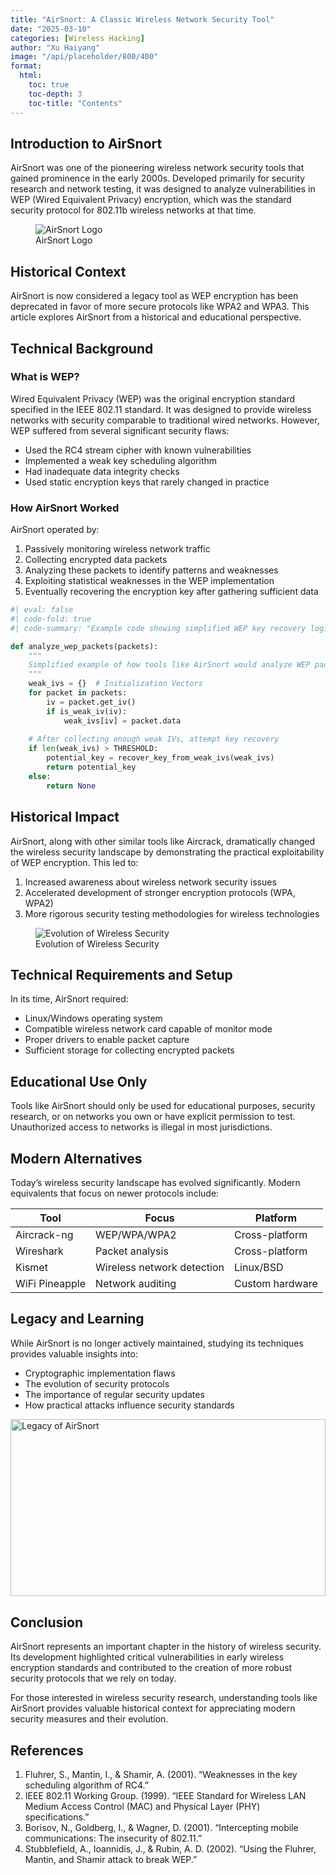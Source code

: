 ```yaml
---
title: "AirSnort: A Classic Wireless Network Security Tool"
date: "2025-03-10"
categories: [Wireless Hacking]
author: "Xu Haiyang"
image: "/api/placeholder/800/400"
format:
  html:
    toc: true
    toc-depth: 3
    toc-title: "Contents"
---
```


## Introduction to AirSnort

AirSnort was one of the pioneering wireless network security tools that gained prominence in the early 2000s. Developed primarily for security research and network testing, it was designed to analyze vulnerabilities in WEP (Wired Equivalent Privacy) encryption, which was the standard security protocol for 802.11b wireless networks at that time.

![AirSnort Logo](/api/placeholder/400/200)

::: {.callout-note}
## Historical Context
AirSnort is now considered a legacy tool as WEP encryption has been deprecated in favor of more secure protocols like WPA2 and WPA3. This article explores AirSnort from a historical and educational perspective.
:::

## Technical Background

### What is WEP?

Wired Equivalent Privacy (WEP) was the original encryption standard specified in the IEEE 802.11 standard. It was designed to provide wireless networks with security comparable to traditional wired networks. However, WEP suffered from several significant security flaws:

- Used the RC4 stream cipher with known vulnerabilities
- Implemented a weak key scheduling algorithm
- Had inadequate data integrity checks
- Used static encryption keys that rarely changed in practice

### How AirSnort Worked

AirSnort operated by:

1. Passively monitoring wireless network traffic
2. Collecting encrypted data packets
3. Analyzing these packets to identify patterns and weaknesses
4. Exploiting statistical weaknesses in the WEP implementation
5. Eventually recovering the encryption key after gathering sufficient data

```python
#| eval: false
#| code-fold: true
#| code-summary: "Example code showing simplified WEP key recovery logic"

def analyze_wep_packets(packets):
    """
    Simplified example of how tools like AirSnort would analyze WEP packets
    """
    weak_ivs = {}  # Initialization Vectors
    for packet in packets:
        iv = packet.get_iv()
        if is_weak_iv(iv):
            weak_ivs[iv] = packet.data
            
    # After collecting enough weak IVs, attempt key recovery
    if len(weak_ivs) > THRESHOLD:
        potential_key = recover_key_from_weak_ivs(weak_ivs)
        return potential_key
    else:
        return None
```

## Historical Impact

AirSnort, along with other similar tools like Aircrack, dramatically changed the wireless security landscape by demonstrating the practical exploitability of WEP encryption. This led to:

1. Increased awareness about wireless network security issues
2. Accelerated development of stronger encryption protocols (WPA, WPA2)
3. More rigorous security testing methodologies for wireless technologies

![Evolution of Wireless Security](/api/placeholder/600/300)

## Technical Requirements and Setup

In its time, AirSnort required:

- Linux/Windows operating system
- Compatible wireless network card capable of monitor mode
- Proper drivers to enable packet capture
- Sufficient storage for collecting encrypted packets

::: {.callout-warning}
## Educational Use Only
Tools like AirSnort should only be used for educational purposes, security research, or on networks you own or have explicit permission to test. Unauthorized access to networks is illegal in most jurisdictions.
:::

## Modern Alternatives

Today's wireless security landscape has evolved significantly. Modern equivalents that focus on newer protocols include:

| Tool | Focus | Platform |
|------|-------|----------|
| Aircrack-ng | WEP/WPA/WPA2 | Cross-platform |
| Wireshark | Packet analysis | Cross-platform |
| Kismet | Wireless network detection | Linux/BSD |
| WiFi Pineapple | Network auditing | Custom hardware |

## Legacy and Learning

While AirSnort is no longer actively maintained, studying its techniques provides valuable insights into:

- Cryptographic implementation flaws
- The evolution of security protocols
- The importance of regular security updates
- How practical attacks influence security standards

<div style="position: relative; padding-bottom: 56.25%; height: 0;">
  <img src="/api/placeholder/560/315" alt="Legacy of AirSnort" style="position: absolute; top: 0; left: 0; width: 100%; height: 100%;">
</div>

## Conclusion

AirSnort represents an important chapter in the history of wireless security. Its development highlighted critical vulnerabilities in early wireless encryption standards and contributed to the creation of more robust security protocols that we rely on today.

For those interested in wireless security research, understanding tools like AirSnort provides valuable historical context for appreciating modern security measures and their evolution.

## References

1. Fluhrer, S., Mantin, I., & Shamir, A. (2001). "Weaknesses in the key scheduling algorithm of RC4."
2. IEEE 802.11 Working Group. (1999). "IEEE Standard for Wireless LAN Medium Access Control (MAC) and Physical Layer (PHY) specifications."
3. Borisov, N., Goldberg, I., & Wagner, D. (2001). "Intercepting mobile communications: The insecurity of 802.11."
4. Stubblefield, A., Ioannidis, J., & Rubin, A. D. (2002). "Using the Fluhrer, Mantin, and Shamir attack to break WEP."